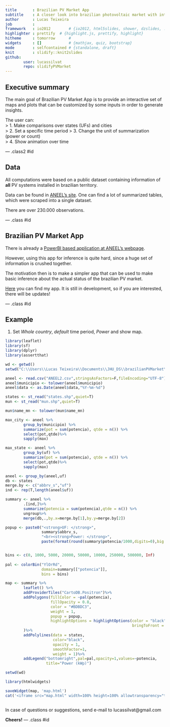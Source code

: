```yaml
---
title       : Brazilian PV Market App 
subtitle    : A closer look into brazilian photovoltaic market with interactive plots and maps
author      : Lucas Teixeira
job         : 
framework   : io2012        # {io2012, html5slides, shower, dzslides, ...}
highlighter : prettify  # {highlight.js, prettify, highlight}
hitheme     : tomorrow      # 
widgets     : []            # {mathjax, quiz, bootstrap}
mode        : selfcontained # {standalone, draft}
knit        : slidify::knit2slides
github:
        user: lucassilvat
        repo: slidifyPVMarket
---
```


## Executive summary

The main goal of Brazilian PV Market App is to provide an interactive set of maps and plots that can be customized by some inputs in order to generate insights.

The user can:  
> 1. Make comparisons over states (UFs) and cities  
> 2. Set a specific time period
> 3. Change the unit of summarization (power or count)  
> 4. Show animation over time  


--- .class2 #id

## Data

All computations were based on a public dataset containing information of **all** PV systems installed in brazilian territory.

Data can be found in [ANEEL's site](https://www.aneel.gov.br/outorgas/geracao/-/asset_publisher/mJhnKIi7qcJG/content/registro-de-central-geradora-de-capacidade-reduzida/655808?inheritRedirect=false&redirect=http%3A%2F%2Fwww.aneel.gov.br%2Foutorgas%2Fgeracao%3Fp_p_id%3D101_INSTANCE_mJhnKIi7qcJG%26p_p_lifecycle%3D0%26p_p_state%3Dnormal%26p_p_mode%3Dview%26p_p_col_id%3Dcolumn-2%26p_p_col_pos%3D1%26p_p_col_count%3D2). One can find a lot of summarized tables, which were scraped into a single dataset.

There are over 230.000 observations.

--- .class #id

## Brazilian PV Market App

There is already a [PowerBI based application at ANEEL's webpage](https://app.powerbi.com/view?r=eyJrIjoiZjM4NjM0OWYtN2IwZS00YjViLTllMjItN2E5MzBkN2ZlMzVkIiwidCI6IjQwZDZmOWI4LWVjYTctNDZhMi05MmQ0LWVhNGU5YzAxNzBlMSIsImMiOjR9).  

However, using this app for inference is quite hard, since a huge set of information is crushed together.

The motivation then is to make a simpler app that can be used to make basic inference about the actual status of the brazilian PV market.

[Here](lucassilvat.shinyapps.io/PV-brazil/) you can find my app. It is still in development, so if you are interested, there will be updates!

--- .class #id

## Example

1) Set *Whole country*, *default* time period, *Power* and show map.

```r
library(leaflet)
library(sf)
library(dplyr)
library(assertthat)

wd <- getwd()
setwd("C:\\Users\\Lucas Teixeira\\Documents\\JHU_DS\\brazilianPVMarket\\PV-Brazil")

aneel <- read.csv("ANEEL2.csv",stringsAsFactors=F,fileEncoding="UTF-8")
aneel$municipio <- tolower(aneel$municipio)
aneel$data <- as.Date(aneel$data,"%Y-%m-%d")

states <- st_read("states.shp",quiet=T)
mun <- st_read("mun.shp",quiet=T)

mun$name_mn <- tolower(mun$name_mn)

max_city <- aneel %>% 
        group_by(municipio) %>% 
        summarize(pot = sum(potencia), qtde = n()) %>%
        select(pot,qtde)%>%
        sapply(max)

max_state <- aneel %>% 
        group_by(uf) %>% 
        summarize(pot = sum(potencia), qtde = n()) %>% 
        select(pot,qtde)%>%
        sapply(max)

aneel <- group_by(aneel,uf)
db <- states
merge.by <- c("abbrv_s","uf")
ind <- rep(T,length(aneel$uf))

summary <- aneel %>%
        .[ind,]%>%
        summarize(potencia = sum(potencia),qtde = n()) %>%
        ungroup%>%
        merge(db,.,by.x=merge.by[1],by.y=merge.by[2])

popup <- paste0("<strong>UF: </strong>",
                summary$abbrv_s,
                "<br><strong>Power: </strong>",
                paste(format(round(summary$potencia/1000,digits=0),big.mark=","),"MWp"))


bins <- c(0, 1000, 5000, 20000, 50000, 10000, 250000, 500000, Inf)
        
pal <- colorBin("YlOrRd",
                domain=summary[["potencia"]],
                bins = bins)

map <- summary %>% 
        leaflet() %>%
        addProviderTiles("CartoDB.Positron")%>%
        addPolygons(fillColor = ~pal(potencia),
                    fillOpacity = 0.8,
                    color = "#BDBDC3",
                    weight = 1,
                    popup = popup,
                    highlightOptions = highlightOptions(color = "black", weight = 2,
                                                        bringToFront = TRUE)
        )%>%
        addPolylines(data = states,
                     color="black", 
                     opacity = 1,
                     smoothFactor=1,
                     weight = 1)%>%
        addLegend("bottomright",pal=pal,opacity=1,values=~potencia,
                  title="Power (kWp)")

setwd(wd)

library(htmlwidgets)

saveWidget(map, 'map.html')
cat('<iframe src="map.html" width=100% height=100% allowtransparency="true"> </iframe>')



```

In case of questions or suggestions, send e-mail to lucassilvat@gmail.com

**Cheers!**
--- .class #id
